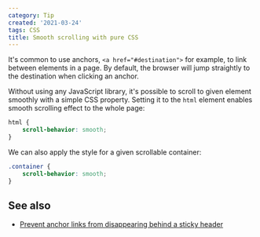 ```yaml
---
category: Tip
created: '2021-03-24'
tags: CSS
title: Smooth scrolling with pure CSS
---
```


It's common to use anchors, `<a href="#destination">` for example, to link between elements in a page. By default, the browser will jump straightly to the destination when clicking an anchor.

Without using any JavaScript library, it's possible to scroll to given element smoothly with a simple CSS property. Setting it to the `html` element enables smooth scrolling effect to the whole page:

```css
html {
    scroll-behavior: smooth;
}
```

We can also apply the style for a given scrollable container:

```css
.container {
    scroll-behavior: smooth;
}
```

## See also

-   [Prevent anchor links from disappearing behind a sticky header](https://phuoc.ng/collection/tips/prevent-anchor-links-from-disappearing-behind-a-sticky-header/)
